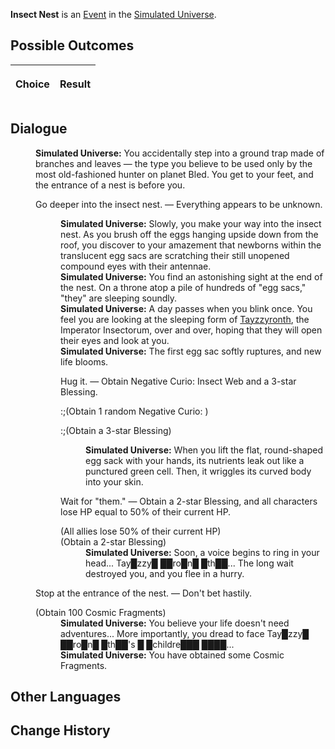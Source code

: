 {{Simulated Universe Event Infobox
|title         = Insect Nest
|image         = Random Event Normal.png
|type          =
|domains_su    = Occurrence
|domains_ext   = Occurrence
|domains_swarm = 
|domains_gng   = 
|requirements  =
|prev          = 
|next          = 
|indexRewards  =
|characters    = Tayzzyronth
}}
'''Insect Nest''' is an [[Simulated Universe/Events|Event]] in the [[Simulated Universe]].

==Possible Outcomes==
{| class="article-table"
!Choice
!Result

|}

<!--
==Gameplay Notes==

-->
==Dialogue==
{{Dialogue Start}}
:'''Simulated Universe:''' You accidentally step into a ground trap made of branches and leaves &mdash; the type you believe to be used only by the most old-fashioned hunter on planet Bled. You get to your feet, and the entrance of a nest is before you.
:{{DIcon|Star}} Go deeper into the insect nest. &mdash; Everything appears to be unknown.
::'''Simulated Universe:''' Slowly, you make your way into the insect nest. As you brush off the eggs hanging upside down from the roof, you discover to your amazement that newborns within the translucent egg sacs are scratching their still unopened compound eyes with their antennae.
::'''Simulated Universe:''' You find an astonishing sight at the end of the nest. On a throne atop a pile of hundreds of "egg sacs," "they" are sleeping soundly.
::'''Simulated Universe:''' A day passes when you blink once. You feel you are looking at the sleeping form of [[Tayzzyronth]], the Imperator Insectorum, over and over, hoping that they will open their eyes and look at you.
::'''Simulated Universe:''' The first egg sac softly ruptures, and new life blooms.
::{{DIcon|Star}} Hug it. &mdash; Obtain Negative Curio: Insect Web and a 3-star Blessing.
:::;(Obtain 1 random Negative Curio<nowiki>:</nowiki> {{Item|Insect Web|20|type=Curio|link=Simulated_Universe/Curio#Insect_Web}})
:::;(Obtain a 3-star Blessing)
:::'''Simulated Universe:''' When you lift the flat, round-shaped egg sack with your hands, its nutrients leak out like a punctured green cell. Then, it wriggles its curved body into your skin.
::{{DIcon|Star}} Wait for "them." &mdash; Obtain a 2-star Blessing, and all characters lose HP equal to 50% of their current HP.
::;(All allies lose 50% of their current HP)
::;(Obtain a 2-star Blessing)
:::'''Simulated Universe:''' Soon, a voice begins to ring in your head... Tay█zzy█ ██ro█n█ █th██... The long wait destroyed you, and you flee in a hurry.
:{{DIcon|Star}} Stop at the entrance of the nest. &mdash; Don't bet hastily.
:;(Obtain 100 Cosmic Fragments)
::'''Simulated Universe:''' You believe your life doesn't need adventures... More importantly, you dread to face Tay█zzy█ ██ro█n█ █th██'s █ █childre███ ████...
::'''Simulated Universe:''' You have obtained some Cosmic Fragments.
{{Dialogue End}}

==Other Languages==
{{Other Languages
|zhs   = 虫巢
|zht   = 蟲巢
|ja    = 蟲の巣
|ko    = 곤충집
|es    = Nido de insectos
|fr    = Nid d'insectes
|ru    = Гнездо насекомых
|th    = รังแมลง
|vi    = Tổ Côn Trùng
|de    = Insektennest
|id    = Sarang Serangga
|pt    = Ninho de Inseto
}}

==Change History==
{{Change History|1.0}}
